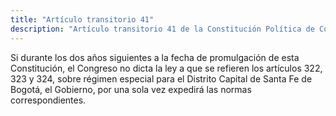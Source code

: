 ```yaml
---
title: "Artículo transitorio 41"
description: "Artículo transitorio 41 de la Constitución Política de Colombia"
---
```


Si durante los dos años siguientes a la fecha de promulgación de esta Constitución, el Congreso no dicta la ley a que se refieren los artículos 322, 323 y 324, sobre régimen especial para el Distrito Capital de Santa Fe de Bogotá, el Gobierno, por una sola vez expedirá las normas correspondientes.
